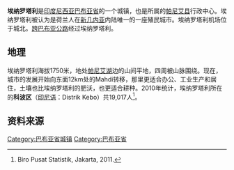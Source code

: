 {{Infobox settlement
| name = 埃纳罗塔利<br>Enarotali
| settlement_type = 城镇
| image_skyline =
| image_caption = A monument in Agats, [[Asmat_Regency|Asmat Regency]], [[Papua_(indonesia)|Papua]]
| pushpin_map = Indonesia West Papua
| pushpin_label_position = bottom
| pushpin_map_caption =埃纳罗塔利在[[巴布亚省|巴布亚省]]的位置
| latd = 3
| latm = 55
| lats = 48
| latNS = S
| longd = 136
| longm = 22
| longs = 36
| longEW = E
| subdivision_type = 国家
| subdivision_name = {{flag|Indonesia}}
| subdivision_type1 = 省
| subdivision_type2 = 县
| subdivision_name1 = [[巴布亚省|巴布亚省]]
| subdivision_name2 = [[帕尼艾县|帕尼艾县]]
| blank_name        = [[柯本气候分类法|气候]]
| blank_info        = [[熱帶雨林氣候|熱帶雨林氣候]]
}}

'''埃纳罗塔利'''是[[印度尼西亚|印度尼西亚]][[巴布亚省|巴布亚省]]的一个城镇，也是所属的[[帕尼艾县|帕尼艾县]]行政中心。埃纳罗塔利被认为是荷兰人在[[新几内亚|新几内亚]]内陆唯一的一座殖民城市。埃纳罗塔利机场位于城北。[[跨巴布亚公路|跨巴布亚公路]]经过埃纳罗塔利。

== 地理 ==

埃纳罗塔利海拔1750米，地处[[帕尼艾湖|帕尼艾湖]]边的山间平地，四周被山脉围绕。现在，城市的发展开始向东面12km处的Mahdi转移，那里更适合办公、工业生产和居住，土壤也比埃纳罗塔利的肥沃，也更适合耕种。2010年统计，埃纳罗塔利所在的'''科波区'''（[[印尼语|印尼语]]：Distrik Kebo）共19,017人<ref>Biro Pusat Statistik, Jakarta, 2011.</ref>。

== 资料来源 ==

<references />

{{地理小作品}}

[[Category:巴布亚省城镇|Category:巴布亚省城镇]]

[[Category:巴布亚省|Category:巴布亚省]]